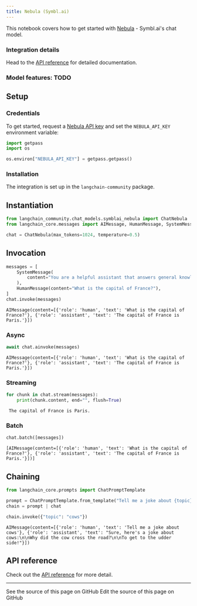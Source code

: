 ```yaml
---
title: Nebula (Symbl.ai)
---
```


This notebook covers how to get started with [Nebula](https://docs.symbl.ai/docs/nebula-llm) - Symbl.ai's chat model.

### Integration details

Head to the [API reference](https://docs.symbl.ai/reference/nebula-chat) for detailed documentation.

### Model features: TODO

## Setup

### Credentials

To get started, request a [Nebula API key](https://platform.symbl.ai/#/login) and set the `NEBULA_API_KEY` environment variable:

```python
import getpass
import os

os.environ["NEBULA_API_KEY"] = getpass.getpass()
```

### Installation

The integration is set up in the `langchain-community` package.

## Instantiation

```python
from langchain_community.chat_models.symblai_nebula import ChatNebula
from langchain_core.messages import AIMessage, HumanMessage, SystemMessage
```

```python
chat = ChatNebula(max_tokens=1024, temperature=0.5)
```

## Invocation

```python
messages = [
    SystemMessage(
        content="You are a helpful assistant that answers general knowledge questions."
    ),
    HumanMessage(content="What is the capital of France?"),
]
chat.invoke(messages)
```

```output
AIMessage(content=[{'role': 'human', 'text': 'What is the capital of France?'}, {'role': 'assistant', 'text': 'The capital of France is Paris.'}])
```

### Async

```python
await chat.ainvoke(messages)
```

```output
AIMessage(content=[{'role': 'human', 'text': 'What is the capital of France?'}, {'role': 'assistant', 'text': 'The capital of France is Paris.'}])
```

### Streaming

```python
for chunk in chat.stream(messages):
    print(chunk.content, end="", flush=True)
```

```output
 The capital of France is Paris.
```

### Batch

```python
chat.batch([messages])
```

```output
[AIMessage(content=[{'role': 'human', 'text': 'What is the capital of France?'}, {'role': 'assistant', 'text': 'The capital of France is Paris.'}])]
```

## Chaining

```python
from langchain_core.prompts import ChatPromptTemplate

prompt = ChatPromptTemplate.from_template("Tell me a joke about {topic}")
chain = prompt | chat
```

```python
chain.invoke({"topic": "cows"})
```

```output
AIMessage(content=[{'role': 'human', 'text': 'Tell me a joke about cows'}, {'role': 'assistant', 'text': "Sure, here's a joke about cows:\n\nWhy did the cow cross the road?\n\nTo get to the udder side!"}])
```

## API reference

Check out the [API reference](https://python.langchain.com/api_reference/community/chat_models/langchain_community.chat_models.symblai_nebula.ChatNebula.html) for more detail.

---

<CardGroup cols={2}>
  <Card title="View Source" icon="eye" href="https://github.com/langchain-ai/docs/blob/main/src/oss/python/integrations/chat/symblai_nebula.mdx">
    See the source of this page on GitHub
  </Card>
  <Card title="Edit Source" icon="pen-to-square" href="https://github.com/langchain-ai/docs/edit/main/src/oss/python/integrations/chat/symblai_nebula.mdx">
    Edit the source of this page on GitHub
  </Card>
</CardGroup>
